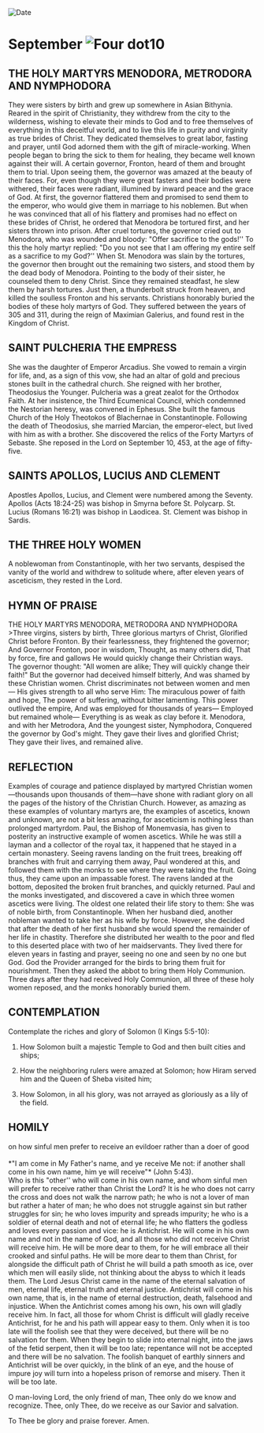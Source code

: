 
<RunningHead />
<Image src="/title-imprint.png" height={68} width={50} alt="Date" className="title-imprint"/>

# <div id="date">September <Image className="four-dot" src="/four-dot.png" height={15} width={15} alt="Four dot" />10</div>

## THE HOLY MARTYRS MENODORA, METRODORA AND NYMPHODORA

They were sisters by birth and grew up somewhere in Asian Bithynia. Reared in the spirit of Christianity, they withdrew from the city to the wilderness, wishing to elevate their minds to God and to free themselves of everything in this deceitful world, and to live this life in purity and virginity as true brides of Christ. They dedicated themselves to great labor, fasting and prayer, until God adorned them with the gift of miracle-working. When people began to bring the sick to them for healing, they became well known against their will. A certain governor, Fronton, heard of them and brought them to trial. Upon seeing them, the governor was amazed at the beauty of their faces. For, even though they were great fasters and their bodies were withered, their faces were radiant, illumined by inward peace and the grace of God. At first, the governor flattered them and promised to send them to the emperor, who would give them in marriage to his noblemen. But when he was convinced that all of his flattery and promises had no effect on these brides of Christ, he ordered that Menodora be tortured first, and her sisters thrown into prison. After cruel tortures, the governor cried out to Menodora, who was wounded and bloody: "Offer sacrifice to the gods!'' To this the holy martyr replied: "Do you not see that I am offering my entire self as a sacrifice to my God?'' When St. Menodora was slain by the tortures, the governor then brought out the remaining two sisters, and stood them by the dead body of Menodora. Pointing to the body of their sister, he counseled them to deny Christ. Since they remained steadfast, he slew them by harsh tortures. Just then, a thunderbolt struck from heaven, and killed the soulless Fronton and his servants. Christians honorably buried the bodies of these holy martyrs of God. They suffered between the years of 305 and 311, during the reign of Maximian Galerius, and found rest in the Kingdom of Christ.

## SAINT PULCHERIA THE EMPRESS

She was the daughter of Emperor Arcadius. She vowed to remain a virgin for life, and, as a sign of this vow, she had an altar of gold and precious stones built in the cathedral church. She reigned with her brother, Theodosius the Younger. Pulcheria was a great zealot for the Orthodox Faith. At her insistence, the Third Ecumenical Council, which condemned the Nestorian heresy, was convened in Ephesus. She built the famous Church of the Holy Theotokos of Blachernae in Constantinople. Following the death of Theodosius, she married Marcian, the emperor-elect, but lived with him as with a brother. She discovered the relics of the Forty Martyrs of Sebaste. She reposed in the Lord on September 10, 453, at the age of fifty-five.

## SAINTS APOLLOS, LUCIUS AND CLEMENT

Apostles Apollos, Lucius, and Clement were numbered among the Seventy. Apollos (Acts 18:24-25) was bishop in Smyrna before St. Polycarp. St. Lucius (Romans 16:21) was bishop in Laodicea. St. Clement was bishop in Sardis.

## THE THREE HOLY WOMEN

A noblewoman from Constantinople, with her two servants, despised the vanity of the world and withdrew to solitude where, after eleven years of asceticism, they rested in the Lord.


## HYMN OF PRAISE
<div style={{textAlign:'center', color:'crimson', fontWeight:'bold'}}>
THE HOLY MARTYRS MENODORA, METRODORA AND NYMPHODORA
</div>
>Three virgins, sisters by birth,  
Three glorious martyrs of Christ,  
Glorified Christ before Fronton.  
By their fearlessness, they frightened the governor;  
And Governor Fronton, poor in wisdom,  
Thought, as many others did,  
That by force, fire and gallows  
He would quickly change their Christian ways.  
The governor thought: "All women are alike;  
They will quickly change their faith!"  
But the governor had deceived himself bitterly,  
And was shamed by these Christian women.  
Christ discriminates not between women and men—  
His gives strength to all who serve Him:  
The miraculous power of faith and hope,  
The power of suffering, without bitter lamenting.  
This power outlived the empire,  
And was employed for thousands of years—  
Employed but remained whole—  
Everything is as weak as clay before it.  
Menodora, and with her Metrodora,  
And the youngest sister, Nymphodora,  
Conquered the governor by God's might.  
They gave their lives and glorified Christ;  
They gave their lives, and remained alive.  


## REFLECTION

Examples of courage and patience displayed by martyred Christian women—thousands upon thousands of them—have shone with radiant glory on all the pages of the history of the Christian Church. However, as amazing as these examples of voluntary martyrs are, the examples of ascetics, known and unknown, are not a bit less amazing, for asceticism is nothing less than prolonged martyrdom. Paul, the Bishop of Monemvasia, has given to posterity an instructive example of women ascetics. While he was still a layman and a collector of the royal tax, it happened that he stayed in a certain monastery. Seeing ravens landing on the fruit trees, breaking off branches with fruit and carrying them away, Paul wondered at this, and followed them with the monks to see where they were taking the fruit. Going thus, they came upon an impassable forest. The ravens landed at the bottom, deposited the broken fruit branches, and quickly returned. Paul and the monks investigated, and discovered a cave in which three women ascetics were living. The oldest one related their life story to them: She was of noble birth, from Constantinople. When her husband died, another nobleman wanted to take her as his wife by force. However, she decided that after the death of her first husband she would spend the remainder of her life in chastity. Therefore she distributed her wealth to the poor and fled to this deserted place with two of her maidservants. They lived there for eleven years in fasting and prayer, seeing no one and seen by no one but God. God the Provider arranged for the birds to bring them fruit for nourishment. Then they asked the abbot to bring them Holy Communion. Three days after they had received Holy Communion, all three of these holy women reposed, and the monks honorably buried them.


## CONTEMPLATION

Contemplate the riches and glory of Solomon (I Kings 5:5-10):

1. How Solomon built a majestic Temple to God and then built cities and ships;

2. How the neighboring rulers were amazed at Solomon; how Hiram served him and the Queen of Sheba visited him; 

3. How Solomon, in all his glory, was not arrayed as gloriously as a lily of the field.


## HOMILY
<div style={{textAlign:'center', color:'crimson', fontWeight:'bold'}}>
on how sinful men prefer to receive an evildoer rather than a doer of good
</div>
<br />
<div style={{textAlign:'right'}}>
*"I am come in My Father's name, and ye receive Me not: if another shall come in his own name, him ye will receive"* (John 5:43).
</div>
Who is this "other'' who will come in his own name, and whom sinful men will prefer to receive rather than Christ the Lord? It is he who does not carry the cross and does not walk the narrow path; he who is not a lover of man but rather a hater of man; he who does not struggle against sin but rather struggles for sin; he who loves impurity and spreads impurity; he who is a soldier of eternal death and not of eternal life; he who flatters the godless and loves every passion and vice: he is Antichrist. He will come in his own name and not in the name of God, and all those who did not receive Christ will receive him. He will be more dear to them, for he will embrace all their crooked and sinful paths. He will be more dear to them than Christ, for alongside the difficult path of Christ he will build a path smooth as ice, over which men will easily slide, not thinking about the abyss to which it leads them. The Lord Jesus Christ came in the name of the eternal salvation of men, eternal life, eternal truth and eternal justice. Antichrist will come in his own name, that is, in the name of eternal destruction, death, falsehood and injustice. When the Antichrist comes among his own, his own will gladly receive him. In fact, all those for whom Christ is difficult will gladly receive Antichrist, for he and his path will appear easy to them. Only when it is too late will the foolish see that they were deceived, but there will be no salvation for them. When they begin to slide into eternal night, into the jaws of the fetid serpent, then it will be too late; repentance will not be accepted and there will be no salvation. The foolish banquet of earthly sinners and Antichrist will be over quickly, in the blink of an eye, and the house of impure joy will turn into a hopeless prison of remorse and misery. Then it will be too late.

O man-loving Lord, the only friend of man, Thee only do we know and recognize. Thee, only Thee, do we receive as our Savior and salvation.

To Thee be glory and praise forever. Amen.